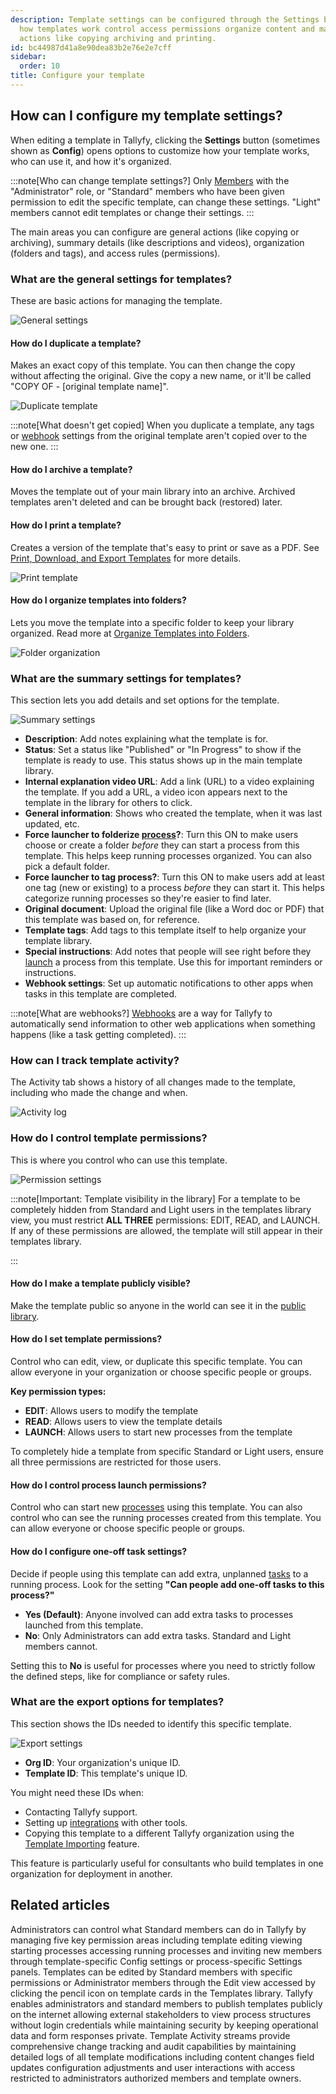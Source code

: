 ```yaml
---
description: Template settings can be configured through the Settings button to customize
  how templates work control access permissions organize content and manage general
  actions like copying archiving and printing.
id: bc44987d41a8e90dea83b2e76e2e7cff
sidebar:
  order: 10
title: Configure your template
---
```


## How can I configure my template settings?

When editing a template in Tallyfy, clicking the **Settings** button (sometimes shown as **Config**) opens options to customize how your template works, who can use it, and how it's organized.

:::note[Who can change template settings?]
Only [Members](/products/pro/documenting/members/) with the "Administrator" role, or "Standard" members who have been given permission to edit the specific template, can change these settings. "Light" members cannot edit templates or change their settings.
:::

The main areas you can configure are general actions (like copying or archiving), summary details (like descriptions and videos), organization (folders and tags), and access rules (permissions).

### What are the general settings for templates?

These are basic actions for managing the template.

![General settings](https://screenshots.tallyfy.com/tallyfy%2Fpro%2Fdesktop-light-configure-template-general-settings.png)

#### How do I duplicate a template?

Makes an exact copy of this template. You can then change the copy without affecting the original. Give the copy a new name, or it'll be called "COPY OF - [original template name]".

![Duplicate template](https://screenshots.tallyfy.com/tallyfy%2Fpro%2Fdesktop-light-configure-template-duplicate.png)

:::note[What doesn't get copied]
When you duplicate a template, any tags or [webhook](/products/pro/integrations/webhooks/) settings from the original template aren't copied over to the new one.
:::

#### How do I archive a template?

Moves the template out of your main library into an archive. Archived templates aren't deleted and can be brought back (restored) later.

#### How do I print a template?

Creates a version of the template that's easy to print or save as a PDF. See [Print, Download, and Export Templates](/products/pro/documenting/templates/print-download-export-templates/) for more details.

![Print template](https://screenshots.tallyfy.com/tallyfy%2Fpro%2Fdesktop-light-configure-template-print.png)

#### How do I organize templates into folders?

Lets you move the template into a specific folder to keep your library organized. Read more at [Organize Templates into Folders](/products/pro/documenting/templates/organize-templates-into-folders/).

![Folder organization](https://screenshots.tallyfy.com/tallyfy%2Fpro%2Fdesktop-light-configure-template-folder.png)

### What are the summary settings for templates?

This section lets you add details and set options for the template.

![Summary settings](https://screenshots.tallyfy.com/tallyfy%2Fpro%2Fdesktop-light-configure-template-summary.png)

* **Description**: Add notes explaining what the template is for.
* **Status**: Set a status like "Published" or "In Progress" to show if the template is ready to use. This status shows up in the main template library.
* **Internal explanation video URL**: Add a link (URL) to a video explaining the template. If you add a URL, a video icon appears next to the template in the library for others to click.
* **General information**: Shows who created the template, when it was last updated, etc.
* **Force launcher to folderize [process](/products/pro/tracking-and-tasks/processes/)?**: Turn this ON to make users choose or create a folder *before* they can start a process from this template. This helps keep running processes organized. You can also pick a default folder.
* **Force launcher to tag process?**: Turn this ON to make users add at least one tag (new or existing) to a process *before* they can start it. This helps categorize running processes so they're easier to find later.
* **Original document**: Upload the original file (like a Word doc or PDF) that this template was based on, for reference.
* **Template tags**: Add tags to this template itself to help organize your template library.
* **Special instructions**: Add notes that people will see right before they [launch](/products/pro/launching/) a process from this template. Use this for important reminders or instructions.
* **Webhook settings**: Set up automatic notifications to other apps when tasks in this template are completed.

:::note[What are webhooks?]
[Webhooks](/products/pro/integrations/webhooks/) are a way for Tallyfy to automatically send information to other web applications when something happens (like a task getting completed).
:::

### How can I track template activity?

The Activity tab shows a history of all changes made to the template, including who made the change and when.

![Activity log](https://screenshots.tallyfy.com/tallyfy%2Fpro%2Fdesktop-light-configure-template-activity.png)

### How do I control template permissions?

This is where you control who can use this template.

![Permission settings](https://screenshots.tallyfy.com/tallyfy%2Fpro%2Fdesktop-light-configure-template-permissions.png)

:::note[Important: Template visibility in the library]
For a template to be completely hidden from Standard and Light users in the templates library view, you must restrict **ALL THREE** permissions: EDIT, READ, and LAUNCH. If any of these permissions are allowed, the template will still appear in their templates library.

:::

#### How do I make a template publicly visible?

Make the template public so anyone in the world can see it in the [public library](/products/pro/documenting/templates/how-to-make-my-tallyfy-template-public/).

#### How do I set template permissions?

Control who can edit, view, or duplicate this specific template. You can allow everyone in your organization or choose specific people or groups.

**Key permission types:**
- **EDIT**: Allows users to modify the template
- **READ**: Allows users to view the template details
- **LAUNCH**: Allows users to start new processes from the template

To completely hide a template from specific Standard or Light users, ensure all three permissions are restricted for those users.

#### How do I control process launch permissions?

Control who can start new [processes](/products/pro/tracking-and-tasks/processes/) using this template. You can also control who can see the running processes created from this template. You can allow everyone or choose specific people or groups.

#### How do I configure one-off task settings?

Decide if people using this template can add extra, unplanned [tasks](/products/pro/tracking-and-tasks/tasks/) to a running process. Look for the setting **"Can people add one-off tasks to this process?"**

- **Yes (Default)**: Anyone involved can add extra tasks to processes launched from this template.
- **No**: Only Administrators can add extra tasks. Standard and Light members cannot.

Setting this to **No** is useful for processes where you need to strictly follow the defined steps, like for compliance or safety rules.

### What are the export options for templates?

This section shows the IDs needed to identify this specific template.

![Export settings](https://screenshots.tallyfy.com/tallyfy%2Fpro%2Fdesktop-light-configure-template-tools.png)

*   **Org ID**: Your organization's unique ID.
*   **Template ID**: This template's unique ID.

You might need these IDs when:
*   Contacting Tallyfy support.
*   Setting up [integrations](/products/pro/integrations/) with other tools.
*   Copying this template to a different Tallyfy organization using the [Template Importing](/products/pro/documenting/templates/import-feature/) feature.

This feature is particularly useful for consultants who build templates in one organization for deployment in another.


## Related articles
<CardGrid>
<LinkTitleCard header="<b>Members > Manage member permissions</b>" href="/products/pro/documenting/members/how-do-i-manage-member-permissions-in-tallyfy/" > Administrators can control what Standard members can do in Tallyfy by managing five key permission areas including template editing viewing starting processes accessing running processes and inviting new members through template-specific Config settings or process-specific Settings panels. </LinkTitleCard>
<LinkTitleCard header="<b>Templates > Edit a template</b>" href="/products/pro/documenting/templates/edit-templates/" > Templates can be edited by Standard members with specific permissions or Administrator members through the Edit view accessed by clicking the pencil icon on template cards in the Templates library. </LinkTitleCard>
<LinkTitleCard header="<b>Templates > Publish a template</b>" href="/products/pro/documenting/templates/how-to-make-my-tallyfy-template-public/" > Tallyfy enables administrators and standard members to publish templates publicly on the internet allowing external stakeholders to view process structures without login credentials while maintaining security by keeping operational data and form responses private. </LinkTitleCard>
<LinkTitleCard header="<b>Templates > Track activity</b>" href="/products/pro/documenting/templates/how-can-i-track-activities-on-my-tallyfy-templates/" > Template Activity streams provide comprehensive change tracking and audit capabilities by maintaining detailed logs of all template modifications including content changes field updates configuration adjustments and user interactions with access restricted to administrators authorized members and template owners. </LinkTitleCard>
</CardGrid>